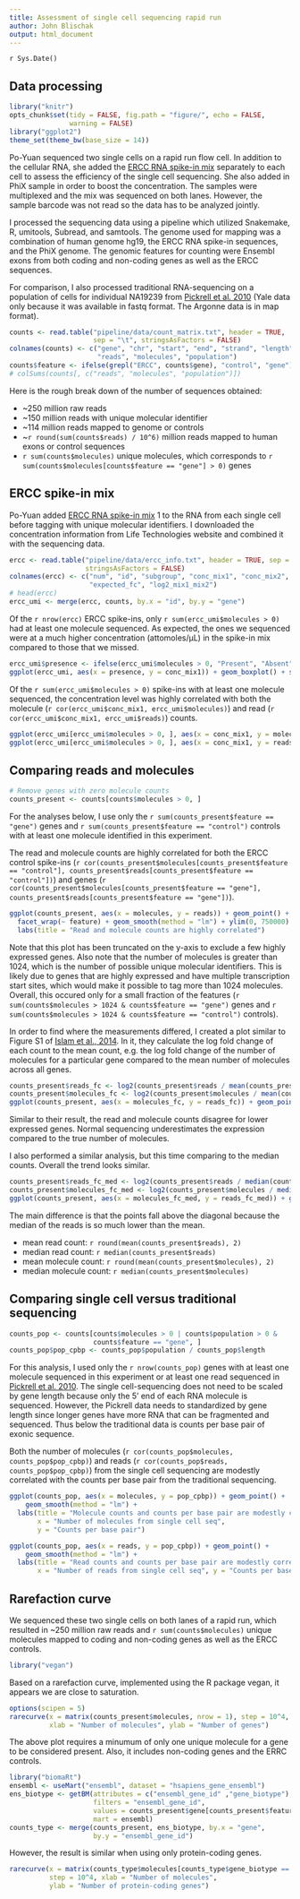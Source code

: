 ```yaml
---
title: Assessment of single cell sequencing rapid run
author: John Blischak
output: html_document
---
```


`r Sys.Date()`

## Data processing

```r
library("knitr")
opts_chunk$set(tidy = FALSE, fig.path = "figure/", echo = FALSE,
               warning = FALSE)
library("ggplot2")
theme_set(theme_bw(base_size = 14))
```

Po-Yuan sequenced two single cells on a rapid run flow cell.
In addition to the cellular RNA, she added the [ERCC RNA spike-in mix][ercc] separately to each cell to assess the efficiency of the single cell sequencing.
She also added in PhiX sample in order to boost the concentration.
The samples were multiplexed and the mix was sequenced on both lanes.
However, the sample barcode was not read so the data has to be analyzed jointly.

I processed the sequencing data using a pipeline which utilized Snakemake, R, umitools, Subread, and samtools.
The genome used for mapping was a combination of human genome hg19, the ERCC RNA spike-in sequences, and the PhiX genome.
The genomic features for counting were Ensembl exons from both coding and non-coding genes as well as the ERCC sequences.

For comparison, I also processed traditional RNA-sequencing on a population of cells for individual NA19239 from [Pickrell et al. 2010][Pickrell2010] (Yale data only because it was available in fastq format. The Argonne data is in map format).

[Pickrell2010]: http://www.ncbi.nlm.nih.gov/geo/query/acc.cgi?acc=GSE19480

```r
counts <- read.table("pipeline/data/count_matrix.txt", header = TRUE,
                     sep = "\t", stringsAsFactors = FALSE)
colnames(counts) <- c("gene", "chr", "start", "end", "strand", "length",
                      "reads", "molecules", "population")
counts$feature <- ifelse(grepl("ERCC", counts$gene), "control", "gene")
# colSums(counts[, c("reads", "molecules", "population")])
```

Here is the rough break down of the number of sequences obtained:

*  ~250 million raw reads
*  ~150 million reads with unique molecular identifier
*  ~114 million reads mapped to genome or controls
*  ~`r round(sum(counts$reads) / 10^6)` million reads mapped to human exons or control sequences
*  `r sum(counts$molecules)` unique molecules, which corresponds to `r sum(counts$molecules[counts$feature == "gene"] > 0)` genes

## ERCC spike-in mix

Po-Yuan added [ERCC RNA spike-in mix][ercc] 1 to the RNA from each single cell before tagging with unique molecular identifiers.
I downloaded the concentration information from Life Technologies website and combined it with the sequencing data.

[ercc]: http://www.lifetechnologies.com/order/catalog/product/4456740

```r
ercc <- read.table("pipeline/data/ercc_info.txt", header = TRUE, sep = "\t",
                   stringsAsFactors = FALSE)
colnames(ercc) <- c("num", "id", "subgroup", "conc_mix1", "conc_mix2",
                    "expected_fc", "log2_mix1_mix2")
# head(ercc)
ercc_umi <- merge(ercc, counts, by.x = "id", by.y = "gene")
```

Of the `r nrow(ercc)` ERCC spike-ins, only `r sum(ercc_umi$molecules > 0)` had at least one molecule sequenced.
As expected, the ones we sequenced were at a much higher concentration (attomoles/&mu;L) in the spike-in mix compared to those that we missed.

```r
ercc_umi$presence <- ifelse(ercc_umi$molecules > 0, "Present", "Absent")
ggplot(ercc_umi, aes(x = presence, y = conc_mix1)) + geom_boxplot() + scale_y_log10() + labs(title = "High concentration spike-ins were sequenced", x = "Was at least one molecule sequenced?", y = "log10 concentration in mix 1")
```

Of the `r sum(ercc_umi$molecules > 0)` spike-ins with at least one molecule sequenced, the concentration level was highly correlated with both the molecule (`r cor(ercc_umi$conc_mix1, ercc_umi$molecules)`) and read (`r cor(ercc_umi$conc_mix1, ercc_umi$reads)`) counts.

```r
ggplot(ercc_umi[ercc_umi$molecules > 0, ], aes(x = conc_mix1, y = molecules)) + geom_point() + geom_smooth(method = "lm") + labs(title = "Number of molecules is highly correlated with concentration", x = "Concentration in mix 1", y = "Number of molecules") + geom_text(aes(label = id), ercc_umi[ercc_umi$conc_mix1 > 10^4, ], size = 3, hjust = 1.1)
ggplot(ercc_umi[ercc_umi$molecules > 0, ], aes(x = conc_mix1, y = reads)) + geom_point() + geom_smooth(method = "lm") + labs(title = "Number of reads is highly correlated with concentration", x = "Concentration in mix 1", y = "Number of reads") + geom_text(aes(label = id), ercc_umi[ercc_umi$conc_mix1 > 10^4, ], size = 3, hjust = 1.1)
```

## Comparing reads and molecules

```r
# Remove genes with zero molecule counts
counts_present <- counts[counts$molecules > 0, ]
```

For the analyses below, I use only the `r sum(counts_present$feature == "gene")` genes and `r sum(counts_present$feature == "control")` controls with at least one molecule identified in this experiment.

The read and molecule counts are highly correlated for both the ERCC control spike-ins (`r cor(counts_present$molecules[counts_present$feature == "control"], counts_present$reads[counts_present$feature == "control"])`) and genes (`r cor(counts_present$molecules[counts_present$feature == "gene"], counts_present$reads[counts_present$feature == "gene"])`).

```r
ggplot(counts_present, aes(x = molecules, y = reads)) + geom_point() +
  facet_wrap(~ feature) + geom_smooth(method = "lm") + ylim(0, 750000) +
  labs(title = "Read and molecule counts are highly correlated")
```

Note that this plot has been truncated on the y-axis to exclude a few highly expressed genes.
Also note that the number of molecules is greater than 1024, which is the number of possible unique molecular identifiers.
This is likely due to genes that are highly expressed and have multiple transcription start sites, which would make it possible to tag more than 1024 molecules.
Overall, this occured only for a small fraction of the features (`r sum(counts$molecules > 1024 & counts$feature == "gene")` genes and `r sum(counts$molecules > 1024 & counts$feature == "control")` controls).

In order to find where the measurements differed, I created a plot similar to Figure S1 of [Islam et al., 2014][Islam2014].
In it, they calculate the log fold change of each count to the mean count, e.g. the log fold change of the number of molecules for a particular gene compared to the mean number of molecules across all genes.

[Islam2014]: http://www.nature.com/nmeth/journal/v11/n2/full/nmeth.2772.html

```r
counts_present$reads_fc <- log2(counts_present$reads / mean(counts_present$reads))
counts_present$molecules_fc <- log2(counts_present$molecules / mean(counts_present$molecules))
ggplot(counts_present, aes(x = molecules_fc, y = reads_fc)) + geom_point() + facet_wrap(~ feature) + geom_abline(intercept = 0, slope = 1, col = "red") + labs(title = "Reads and molecules diverge at lower expression levels", x = "Log2 fold change of molecule counts to mean", y = "Log2 fold change of read counts to mean")
```

Similar to their result, the read and molecule counts disagree for lower expressed genes.
Normal sequencing underestimates the expression compared to the true number of molecules.

I also performed a similar analysis, but this time comparing to the median counts.
Overall the trend looks similar.

```r
counts_present$reads_fc_med <- log2(counts_present$reads / median(counts_present$reads))
counts_present$molecules_fc_med <- log2(counts_present$molecules / median(counts_present$molecules))
ggplot(counts_present, aes(x = molecules_fc_med, y = reads_fc_med)) + geom_point() + facet_wrap(~ feature) + geom_abline(intercept = 0, slope = 1, col = "red") + labs(title = "Reads and molecules diverge at lower expression levels", x = "Log2 fold change of molecule counts to median", y = "Log2 fold change of read counts to median")
```

The main difference is that the points fall above the diagonal because the median of the reads is so much lower than the mean.

*  mean read count: `r round(mean(counts_present$reads), 2)`
*  median read count: `r median(counts_present$reads)`
*  mean molecule count: `r round(mean(counts_present$molecules), 2)`
*  median molecule count: `r median(counts_present$molecules)`

## Comparing single cell versus traditional sequencing

```r
counts_pop <- counts[counts$molecules > 0 | counts$population > 0 &
                     counts$feature == "gene", ]
counts_pop$pop_cpbp <- counts_pop$population / counts_pop$length
```

For this analysis, I used only the `r nrow(counts_pop)` genes with at least one molecule sequenced in this experiment or at least one read sequenced in [Pickrell et al. 2010][Pickrell2010].
The single cell-sequencing does not need to be scaled by gene length because only the 5' end of each RNA molecule is sequenced.
However, the Pickrell data needs to standardized by gene length since longer genes have more RNA that can be fragmented and sequenced.
Thus below the traditional data is counts per base pair of exonic sequence.

Both the number of molecules (`r cor(counts_pop$molecules, counts_pop$pop_cpbp)`) and reads (`r cor(counts_pop$reads, counts_pop$pop_cpbp)`) from the single cell sequencing are modestly correlated with the counts per base pair from the traditional sequencing.

```r
ggplot(counts_pop, aes(x = molecules, y = pop_cpbp)) + geom_point() +
    geom_smooth(method = "lm") +
  labs(title = "Molecule counts and counts per base pair are modestly correlated",
       x = "Number of molecules from single cell seq",
       y = "Counts per base pair")
```

```r
ggplot(counts_pop, aes(x = reads, y = pop_cpbp)) + geom_point() +
    geom_smooth(method = "lm") +
  labs(title = "Read counts and counts per base pair are modestly correlated",
       x = "Number of reads from single cell seq", y = "Counts per base pair")
```

## Rarefaction curve

We sequenced these two single cells on both lanes of a rapid run, which resulted in ~250 million raw reads and `r sum(counts$molecules)` unique molecules mapped to coding and non-coding genes as well as the ERCC controls.

```r
library("vegan")
```

Based on a rarefaction curve, implemented using the R package vegan, it appears we are close to saturation.

```r
options(scipen = 5)
rarecurve(x = matrix(counts_present$molecules, nrow = 1), step = 10^4,
          xlab = "Number of molecules", ylab = "Number of genes")
```

The above plot requires a minumum of only one unique molecule for a gene to be considered present.
Also, it includes non-coding genes and the ERRC controls.

```r
library("biomaRt")
ensembl <- useMart("ensembl", dataset = "hsapiens_gene_ensembl")
ens_biotype <- getBM(attributes = c("ensembl_gene_id" ,"gene_biotype"),
                     filters = "ensembl_gene_id",
                     values = counts_present$gene[counts_present$feature == "gene"],
                     mart = ensembl)
counts_type <- merge(counts_present, ens_biotype, by.x = "gene",
                     by.y = "ensembl_gene_id")
```

However, the result is similar when using only protein-coding genes.

```r
rarecurve(x = matrix(counts_type$molecules[counts_type$gene_biotype == "protein_coding"], nrow = 1),
          step = 10^4, xlab = "Number of molecules",
          ylab = "Number of protein-coding genes")
```


